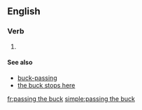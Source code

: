 ==English==

===Verb===
{{head|en|present participle}}

# {{present participle of|pass the buck|lang=en}}

====See also====
* [[buck-passing]]
* [[the buck stops here]]

[[fr:passing the buck]]
[[simple:passing the buck]]